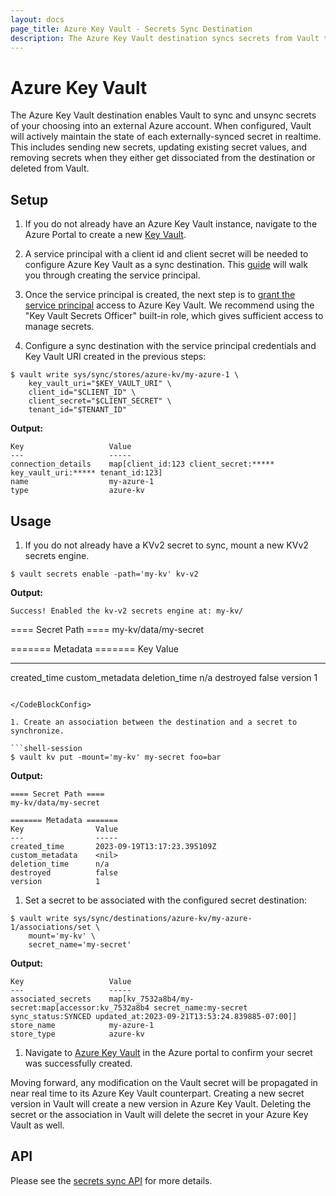 ```yaml
---
layout: docs
page_title: Azure Key Vault - Secrets Sync Destination
description: The Azure Key Vault destination syncs secrets from Vault to Azure.
---
```


# Azure Key Vault

The Azure Key Vault destination enables Vault to sync and unsync secrets of your choosing into
an external Azure account. When configured, Vault will actively maintain the state of each externally-synced
secret in realtime. This includes sending new secrets, updating existing secret values, and removing
secrets when they either get dissociated from the destination or deleted from Vault.

## Setup

1. If you do not already have an Azure Key Vault instance, navigate to the Azure Portal to create a new
  [Key Vault](https://learn.microsoft.com/en-us/azure/key-vault/general/quick-create-portal).

1. A service principal with a client id and client secret will be needed to configure Azure Key Vault as a
  sync destination. This [guide](https://learn.microsoft.com/en-us/azure/active-directory/develop/howto-create-service-principal-portal)
  will walk you through creating the service principal.

1. Once the service principal is created, the next step is to
  [grant the service principal](https://learn.microsoft.com/en-us/azure/key-vault/general/rbac-guide?tabs=azure-cli)
  access to Azure Key Vault. We recommend using the "Key Vault Secrets Officer" built-in role,
  which gives sufficient access to manage secrets.

1. Configure a sync destination with the service principal credentials and Key Vault URI created in the previous steps:

  ```shell-session
  $ vault write sys/sync/stores/azure-kv/my-azure-1 \
      key_vault_uri="$KEY_VAULT_URI" \
      client_id="$CLIENT_ID" \
      client_secret="$CLIENT_SECRET" \
      tenant_id="$TENANT_ID"
  ```

  **Output:**

  <CodeBlockConfig hideClipboard>

  ```plaintext
  Key                   Value
  ---                   -----
  connection_details    map[client_id:123 client_secret:***** key_vault_uri:***** tenant_id:123]
  name                  my-azure-1
  type                  azure-kv
  ```

  </CodeBlockConfig>

## Usage

1. If you do not already have a KVv2 secret to sync, mount a new KVv2 secrets engine.

  ```shell-session
  $ vault secrets enable -path='my-kv' kv-v2
  ```

  **Output:**

  <CodeBlockConfig hideClipboard>

  ```plaintext
  Success! Enabled the kv-v2 secrets engine at: my-kv/
  ```
  ==== Secret Path ====
  my-kv/data/my-secret

  ======= Metadata =======
  Key                Value
  ---                -----
  created_time       <timestamp>
  custom_metadata    <nil>
  deletion_time      n/a
  destroyed          false
  version            1
  ```

  </CodeBlockConfig>

1. Create an association between the destination and a secret to synchronize.

  ```shell-session
  $ vault kv put -mount='my-kv' my-secret foo=bar
  ```

  **Output:**

  <CodeBlockConfig hideClipboard>

  ```plaintext
  ==== Secret Path ====
  my-kv/data/my-secret

  ======= Metadata =======
  Key                Value
  ---                -----
  created_time       2023-09-19T13:17:23.395109Z
  custom_metadata    <nil>
  deletion_time      n/a
  destroyed          false
  version            1
  ```

  </CodeBlockConfig>

1. Set a secret to be associated with the configured secret destination:
  ```shell-session
  $ vault write sys/sync/destinations/azure-kv/my-azure-1/associations/set \
      mount='my-kv' \
      secret_name='my-secret'
  ```

  **Output:**

  <CodeBlockConfig hideClipboard>

  ```plaintext
  Key                   Value
  ---                   -----
  associated_secrets    map[kv_7532a8b4/my-secret:map[accessor:kv_7532a8b4 secret_name:my-secret sync_status:SYNCED updated_at:2023-09-21T13:53:24.839885-07:00]]
  store_name            my-azure-1
  store_type            azure-kv
  ```

  </CodeBlockConfig>

1. Navigate to [Azure Key Vault](https://portal.azure.com/#view/HubsExtension/BrowseResource/resourceType/Microsoft.KeyVault%2Fvaults)
  in the Azure portal to confirm your secret was successfully created.

Moving forward, any modification on the Vault secret will be propagated in near real time to its Azure Key Vault
counterpart. Creating a new secret version in Vault will create a new version in Azure Key Vault. Deleting the secret
or the association in Vault will delete the secret in your Azure Key Vault as well.

## API

Please see the [secrets sync API](/vault/api-docs/system/secrets-sync) for more details.
